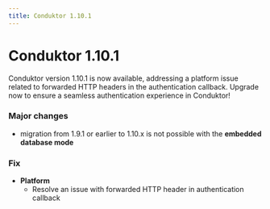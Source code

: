 ```yaml
---
title: Conduktor 1.10.1 
---
```


# Conduktor 1.10.1 

Conduktor version 1.10.1 is now available, addressing a platform issue related to forwarded HTTP headers in the authentication callback. Upgrade now to ensure a seamless authentication experience in Conduktor!

### Major changes

- migration from 1.9.1 or earlier to 1.10.x is not possible with the **embedded database mode**

### Fix 

- **Platform**
  - Resolve an issue with forwarded HTTP header in authentication callback
